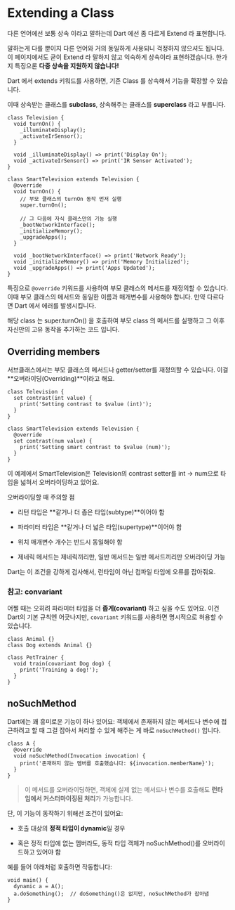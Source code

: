 # Extending a Class

다른 언어에선 보통 상속 이라고 말하는데 Dart 에선 좀 다르게 Extend 라 표현합니다.

말하는게 다를 뿐이지 다른 언어와 거의 동일하게 사용되니 걱정하지 않으셔도 됩니다. 이 페이지에서도 굳이 Extend 라 말하지 않고 익숙하게 상속이라 표현하겠습니다. 한가지 특징으론 **다중 상속을 지원하지 않습니다!**

Dart 에서 extends 키워드를 사용하면, 기존 Class 를 상속해서 기능을 확장할 수 있습니다.

이때 상속받는 클래스를 **subclass**, 상속해주는 클래스를 **superclass** 라고 부릅니다.

```dart:extend-class
class Television {
  void turnOn() {
    _illuminateDisplay();
    _activateIrSensor();
  }

  void _illuminateDisplay() => print('Display On');
  void _activateIrSensor() => print('IR Sensor Activated');
}

class SmartTelevision extends Television {
  @override
  void turnOn() {
    // 부모 클래스의 turnOn 동작 먼저 실행
    super.turnOn();

    // 그 다음에 자식 클래스만의 기능 실행
    _bootNetworkInterface();
    _initializeMemory();
    _upgradeApps();
  }

  void _bootNetworkInterface() => print('Network Ready');
  void _initializeMemory() => print('Memory Initialized');
  void _upgradeApps() => print('Apps Updated');
}
```

특징으로 `@override` 키워드를 사용하여 부모 클래스의 메서드를 재정의할 수 있습니다. 이때 부모 클래스의 메서드와 동일한 이름과 매개변수를 사용해야 합니다. 만약 다르다면 Dart 에서 에러를 발생시킵니다.

해당 class 는 super.turnOn() 을 호출하여 부모 class 의 메서드를 실행하고 그 이후 자신만의 고유 동작을 추가하는 코드 입니다.



## Overriding members

서브클래스에서는 부모 클래스의 메서드나 getter/setter를 재정의할 수 있습니다.
이걸 **오버라이딩(Overriding)**이라고 해요.

```dart:overriding
class Television {
  set contrast(int value) {
    print('Setting contrast to $value (int)');
  }
}

class SmartTelevision extends Television {
  @override
  set contrast(num value) {
    print('Setting smart contrast to $value (num)');
  }
}
```

이 예제에서 SmartTelevision은 Television의 contrast setter를
int → num으로 타입을 넓혀서 오버라이딩하고 있어요.


오버라이딩할 때 주의할 점
* 리턴 타입은 **같거나 더 좁은 타입(subtype)**이어야 함

* 파라미터 타입은 **같거나 더 넓은 타입(supertype)**이어야 함

* 위치 매개변수 개수는 반드시 동일해야 함

* 제네릭 메서드는 제네릭끼리만, 일반 메서드는 일반 메서드끼리만 오버라이딩 가능

Dart는 이 조건을 강하게 검사해서, 런타임이 아닌 컴파일 타임에 오류를 잡아줘요.

### 참고: convariant
어쩔 때는 오히려 파라미터 타입을 더 **좁게(covariant)** 하고 싶을 수도 있어요.
이건 Dart의 기본 규칙엔 어긋나지만, `covariant` 키워드를 사용하면 명시적으로 허용할 수 있습니다.

```dart:covariant
class Animal {}
class Dog extends Animal {}

class PetTrainer {
  void train(covariant Dog dog) {
    print('Training a dog!');
  }
}
```


## noSuchMethod

Dart에는 꽤 흥미로운 기능이 하나 있어요:
객체에서 존재하지 않는 메서드나 변수에 접근하려고 할 때
그걸 잡아서 처리할 수 있게 해주는 게 바로 `noSuchMethod()` 입니다.


```dart:noSuchMethod
class A {
  @override
  void noSuchMethod(Invocation invocation) {
    print('존재하지 않는 멤버를 호출했습니다: ${invocation.memberName}');
  }
}
```

> 이 메서드를 오버라이딩하면, 객체에 실제 없는 메서드나 변수를 호출해도 **런타임에서 커스터마이징된 처리**가 가능합니다.

단, 이 기능이 동작하기 위해선 조건이 있어요:

* 호출 대상의 **정적 타입이 dynamic**일 경우

* 혹은 정적 타입에 없는 멤버라도, 동적 타입 객체가 noSuchMethod()를 오버라이드하고 있어야 함

예를 들어 아래처럼 호출하면 작동합니다:

```dart:noSuchMethod-usage
void main() {
  dynamic a = A();
  a.doSomething();  // doSomething()은 없지만, noSuchMethod가 잡아냄
}
```